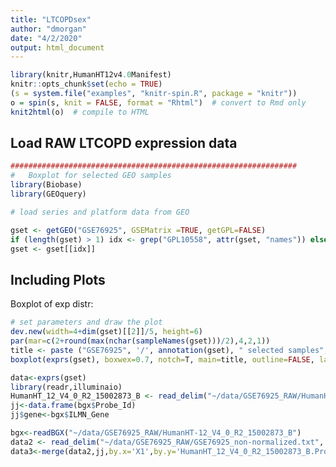 ```yaml
---
title: "LTCOPDsex"
author: "dmorgan"
date: "4/2/2020"
output: html_document
---
```


```r
library(knitr,HumanHT12v4.0Manifest)
knitr::opts_chunk$set(echo = TRUE)
(s = system.file("examples", "knitr-spin.R", package = "knitr"))
o = spin(s, knit = FALSE, format = "Rhtml")  # convert to Rmd only
knit2html(o)  # compile to HTML

```

## Load RAW LTCOPD expression data

```r
################################################################
#   Boxplot for selected GEO samples
library(Biobase)
library(GEOquery)

# load series and platform data from GEO

gset <- getGEO("GSE76925", GSEMatrix =TRUE, getGPL=FALSE)
if (length(gset) > 1) idx <- grep("GPL10558", attr(gset, "names")) else idx <- 1
gset <- gset[[idx]]

```

## Including Plots

Boxplot of exp distr:

```r
# set parameters and draw the plot
dev.new(width=4+dim(gset)[[2]]/5, height=6)
par(mar=c(2+round(max(nchar(sampleNames(gset)))/2),4,2,1))
title <- paste ("GSE76925", '/', annotation(gset), " selected samples", sep ='')
boxplot(exprs(gset), boxwex=0.7, notch=T, main=title, outline=FALSE, las=2)

```
```r
data<-exprs(gset)
library(readr,illuminaio)
HumanHT_12_V4_0_R2_15002873_B <- read_delim("~/data/GSE76925_RAW/HumanHT-12_V4_0_R2_15002873_B.txt", "\t", escape_double = FALSE, trim_ws = TRUE, skip = 8)
jj<-data.frame(bgx$Probe_Id)
jj$gene<-bgx$ILMN_Gene

bgx<-readBGX("~/data/GSE76925_RAW/HumanHT-12_V4_0_R2_15002873_B")
data2 <- read_delim("~/data/GSE76925_RAW/GSE76925_non-normalized.txt", "\t", escape_double = FALSE, trim_ws = TRUE)
data3<-merge(data2,jj,by.x='X1',by.y='HumanHT_12_V4_0_R2_15002873_B.Probe_Id')

```



